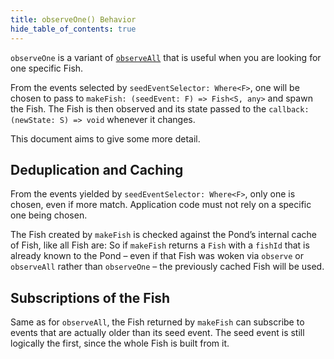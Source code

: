 ```yaml
---
title: observeOne() Behavior
hide_table_of_contents: true
---
```


`observeOne` is a variant of [`observeAll`](./observe-all.mdx) that is useful when you are looking for one specific Fish.

From the events selected by `seedEventSelector: Where<F>`, one will be chosen to pass to `makeFish: (seedEvent: F) => Fish<S, any>` and spawn the Fish.
The Fish is then observed and its state passed to the `callback: (newState: S) => void` whenever it changes.

This document aims to give some more detail.

## Deduplication and Caching

From the events yielded by `seedEventSelector: Where<F>`, only one is chosen, even if more match.
Application code must not rely on a specific one being chosen.

The Fish created by `makeFish` is checked against the Pond’s internal cache of Fish, like all Fish are:
So if `makeFish` returns a `Fish` with a `fishId` that is already known to the Pond
– even if that Fish was woken via `observe` or `observeAll` rather than `observeOne` –
the previously cached Fish will be used.

## Subscriptions of the Fish

Same as for `observeAll`, the Fish returned by `makeFish` can subscribe to events that are actually older than its seed event.
The seed event is still logically the first, since the whole Fish is built from it.
